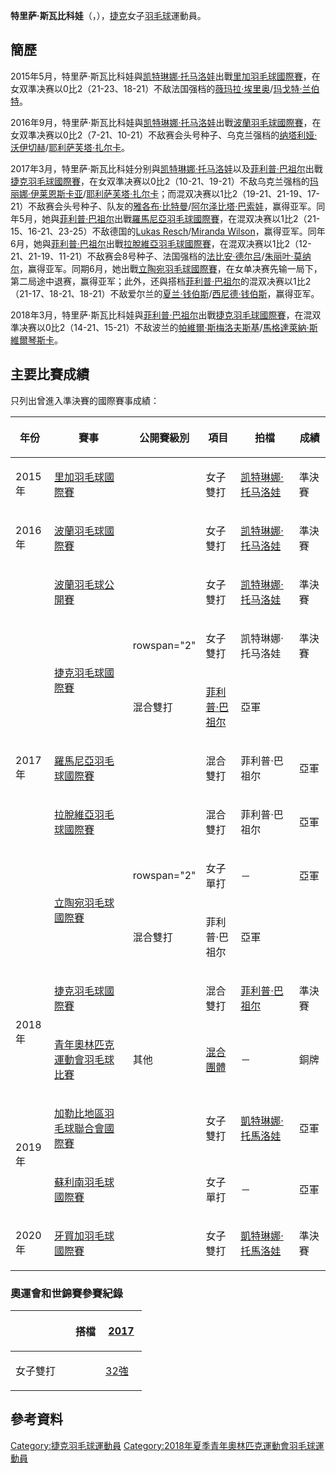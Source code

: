 {{noteTA|G1=Badminton}}
{{Infobox 羽球選手
| playername              = 特里萨·斯瓦比科娃<br />{{lang|cs|Tereza Švábíková}}
| image                   = Terazka Švábíková (33).jpg
| size                    = 
| caption                 = 
| birth_name              = 
| date_of_birth           = {{birth_date_and_age|2000|5|14}}
| place_of_birth          = 
| height                  = 
| weight                  = 
| event                   = 女子單打、女子雙打、混合雙打
| country                 = {{CZE}}
| years_started           = 
| handedness              = 
| coach                   = 
| highest_ranking         = 第133位（女雙-[[凯特琳娜·托马洛娃|托马洛娃]]）
| date_of_highest_ranking = 2017年3月23日<ref name="ranking">{{en}}[http://bwfcontent.tournamentsoftware.com/ranking/player.aspx?id=13134&player=815629 BWF World Ranking - Ranking of Tereza ŠVÁBÍKOVÁ (60397))]</ref>
| current_ranking         = 第315位（女單）<br/>第133位（女雙-[[凯特琳娜·托马洛娃|托马洛娃]]）<br/>第654位（混雙-[[菲利普·巴祖尔|巴祖尔]]）<br/>第1060位（混雙-[[Jan_Somerlik|Somerlik]]）
| date_of_current_ranking = 2017年3月23日<ref>{{en}}[http://bwfcontent.tournamentsoftware.com/ranking/category.aspx?id=13134&category=473 BWF World Ranking - BWF世界排名榜 (3/23/2017) - Women's singles]</ref><ref>{{en}}[http://bwfcontent.tournamentsoftware.com/ranking/category.aspx?id=13134&category=475 BWF World Ranking - BWF世界排名榜 (3/23/2017) - Women's doubles]</ref><ref>{{en}}[http://bwfcontent.tournamentsoftware.com/ranking/category.aspx?id=13134&category=476 BWF World Ranking - BWF世界排名榜 (3/23/2017) - Mixed doubles]</ref>
| played                  = 62勝–38負（女單）<br/>48勝–30負（女雙）<br/>30勝–22負（混雙）
| titles                  = 
| bwf_profile             = BE5C2E01-EE5F-4E50-A0EF-6177621D61C2
| bwf_id                  = 60397
| updated                 = 2017年3月26日
}}
{{MedalTableTop|width=286px}}
{{MedalSport | 女子[[羽毛球|羽毛球]]}}
{{MedalCountry | [[File:Olympic_flag.svg|23px]] [[青年奧林匹克運動會混合國家代表團|混合国家]]}}
{{MedalCompetition | [[青年奧林匹克運動會|青年奧林匹克運動會]]}}
{{MedalBronze| [[2018年夏季青年奧林匹克運動會|2018年 布宜諾斯艾利斯]] | [[2018年夏季青年奧林匹克運動會羽毛球混合團體比賽|混合團體]] }}
{{MedalBottom}}
'''特里萨·斯瓦比科娃'''（{{lang-cs|'''Tereza Švábíková'''}}，{{bd|2000年|5月14日}}），[[捷克|捷克]]女子[[羽毛球|羽毛球]]運動員。

==簡歷==
2015年5月，特里萨·斯瓦比科娃與[[凯特琳娜·托马洛娃|凯特琳娜·托马洛娃]]出戰[[2015年里加羽毛球國際賽|里加羽毛球國際賽]]，在女双準决赛以0比2（21-23、18-21）不敌法国强档的[[薇玛拉·埃里奥|薇玛拉·埃里奥]]/[[玛戈特·兰伯特|玛戈特·兰伯特]]。

2016年9月，特里萨·斯瓦比科娃與[[凯特琳娜·托马洛娃|凯特琳娜·托马洛娃]]出戰[[2016年波蘭羽毛球國際賽|波蘭羽毛球國際賽]]，在女双準决赛以0比2（7-21、10-21）不敌赛会头号种子、乌克兰强档的[[纳塔利娅·沃伊切赫|纳塔利娅·沃伊切赫]]/[[耶利萨芙塔·扎尔卡|耶利萨芙塔·扎尔卡]]。

2017年3月，特里萨·斯瓦比科娃分别與[[凯特琳娜·托马洛娃|凯特琳娜·托马洛娃]]以及[[菲利普·巴祖尔|菲利普·巴祖尔]]出戰[[2017年捷克羽毛球國際賽|捷克羽毛球國際賽]]，在女双準决赛以0比2（10-21、19-21）不敌乌克兰强档的[[玛丽娜·伊莱恩斯卡亚|玛丽娜·伊莱恩斯卡亚]]/[[耶利萨芙塔·扎尔卡|耶利萨芙塔·扎尔卡]]；而混双决赛以1比2（19-21、21-19、17-21）不敌赛会头号种子、队友的[[雅各布·比特曼|雅各布·比特曼]]/[[阿尔泽比塔·巴索娃|阿尔泽比塔·巴索娃]]，赢得亚军。同年5月，她與[[菲利普·巴祖尔|菲利普·巴祖尔]]出戰[[2017年羅馬尼亞羽毛球國際賽|羅馬尼亞羽毛球國際賽]]，在混双决赛以1比2（21-15、16-21、23-25）不敌德国的[[Lukas_Resch|Lukas Resch]]/[[Miranda_Wilson|Miranda Wilson]]，赢得亚军。同年6月，她與[[菲利普·巴祖尔|菲利普·巴祖尔]]出戰[[2017年拉脫維亞羽毛球國際賽|拉脫維亞羽毛球國際賽]]，在混双决赛以1比2（12-21、21-19、11-21）不敌赛会8号种子、法国强档的[[法比安·德尔吕|法比安·德尔吕]]/[[朱丽叶·莫纳尔|朱丽叶·莫纳尔]]，赢得亚军。同期6月，她出戰[[2017年立陶宛羽毛球國際賽|立陶宛羽毛球國際賽]]，在女单决赛先输一局下，第二局途中退赛，赢得亚军；此外，还與搭档[[菲利普·巴祖尔|菲利普·巴祖尔]]的混双决赛以1比2（21-17、18-21、18-21）不敌爱尔兰的[[夏兰·钱伯斯|夏兰·钱伯斯]]/[[西尼德·钱伯斯|西尼德·钱伯斯]]，赢得亚军。

2018年3月，特里萨·斯瓦比科娃與[[菲利普·巴祖尔|菲利普·巴祖尔]]出戰[[2018年捷克羽毛球國際賽|捷克羽毛球國際賽]]，在混双準决赛以0比2（14-21、15-21）不敌波兰的[[帕維爾·斯梅洛夫斯基|帕維爾·斯梅洛夫斯基]]/[[馬格達萊納·斯維爾琴斯卡|馬格達萊納·斯維爾琴斯卡]]。

==主要比賽成績==
只列出曾進入準決賽的國際賽事成績：
{| class=wikitable style="text-align:center; font-size:small;" 
!width="50"|年份
!width="190"|賽事
!width="80"|公開賽級別
!width="60"|項目
!width="130"|拍檔
!width="50"|成績
|-
!rowspan="1"|2015年
|[[2015年里加羽毛球國際賽|里加羽毛球國際賽]]
|{{BWFFS}}
|女子雙打
|[[凯特琳娜·托马洛娃|凯特琳娜·托马洛娃]]
|bgcolor="#b8860b"|準決賽
|-
!rowspan="1"|2016年
|[[2016年波蘭羽毛球國際賽|波蘭羽毛球國際賽]]
|{{BWFIS}}
|女子雙打
|[[凯特琳娜·托马洛娃|凯特琳娜·托马洛娃]]
|bgcolor="#b8860b"|準決賽
|-
!rowspan="7"|2017年
|[[2017年波蘭羽毛球公開賽|波蘭羽毛球公開賽]]
|{{BWFIC}}
|女子雙打
|[[凯特琳娜·托马洛娃|凯特琳娜·托马洛娃]]
|bgcolor="#b8860b"|準決賽
|-
|rowspan="2"|[[2017年捷克羽毛球國際賽|捷克羽毛球國際賽]]
|rowspan="2" {{BWFFS}}
|女子雙打
|凯特琳娜·托马洛娃
|bgcolor="#b8860b"|準決賽
|-
|混合雙打
|[[菲利普·巴祖尔|菲利普·巴祖尔]]
|bgcolor="silver"|亞軍
|-
|[[2017年羅馬尼亞羽毛球國際賽|羅馬尼亞羽毛球國際賽]]
|{{BWFFS}}
|混合雙打
|菲利普·巴祖尔
|bgcolor="silver"|亞軍
|-
|[[2017年拉脫維亞羽毛球國際賽|拉脫維亞羽毛球國際賽]]
|{{BWFFS}}
|混合雙打
|菲利普·巴祖尔
|bgcolor="silver"|亞軍
|-
|rowspan="2"|[[2017年立陶宛羽毛球國際賽|立陶宛羽毛球國際賽]]
|rowspan="2" {{BWFFS}}
|女子單打
|－
|bgcolor="silver"|亞軍
|-
|混合雙打
|菲利普·巴祖尔
|bgcolor="silver"|亞軍
|-
!rowspan="2"|2018年
|[[2018年捷克羽毛球國際賽|捷克羽毛球國際賽]]
|{{BWFIS}}
|混合雙打
|[[菲利普·巴祖尔|菲利普·巴祖尔]]
|bgcolor="#b8860b"|準決賽
|-
|[[2018年夏季青年奧林匹克運動會羽毛球比賽|青年奧林匹克運動會羽毛球比賽]]
|其他
|[[2018年夏季青年奧林匹克運動會羽毛球混合團體比賽|混合團體]]
|－
|bgcolor="#b8860b"|銅牌
|-
!rowspan="2"|2019年
|[[2019年加勒比地區羽毛球聯合會國際賽|加勒比地區羽毛球聯合會國際賽]]
|{{BWFIS}}
|女子雙打
|[[凱特琳娜·托馬洛娃|凱特琳娜·托馬洛娃]]
|bgcolor="silver"|亞軍
|-
|[[2019年蘇利南羽毛球國際賽|蘇利南羽毛球國際賽]]
|{{BWFIS}}
|女子單打
|－
|bgcolor="silver"|亞軍
|-
!rowspan="1"|2020年
|[[2020年牙買加羽毛球國際賽|牙買加羽毛球國際賽]]
|{{BWFIS}}
|女子雙打
|[[凱特琳娜·托馬洛娃|凱特琳娜·托馬洛娃]]
|bgcolor="#b8860b"|準決賽
|}
{{BWF賽事級別索引}}

===奧運會和世錦賽參賽紀錄===
{| class=wikitable style="text-align:center; font-size:small;" 
!
!搭檔
!width="50"|[[2017年世界羽毛球錦標賽|2017]]
|-
!width="80"|女子雙打
|align="left"|{{nowrap|[[凯特琳娜·托马洛娃|凯特琳娜·托马洛娃]]}}
|[[2017年世界羽毛球錦標賽女子雙打項目|32強]]
|}

== 參考資料 ==
{{Reflist}}

{{DEFAULTSORT:Švábíková, Tereza}}
[[Category:捷克羽毛球運動員|Category:捷克羽毛球運動員]]
[[Category:2018年夏季青年奧林匹克運動會羽毛球運動員|Category:2018年夏季青年奧林匹克運動會羽毛球運動員]]